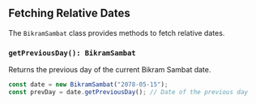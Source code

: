 ## Fetching Relative Dates

The `BikramSambat` class provides methods to fetch relative dates.

### `getPreviousDay(): BikramSambat`

Returns the previous day of the current Bikram Sambat date.

```jsx
const date = new BikramSambat("2078-05-15");
const prevDay = date.getPreviousDay(); // Date of the previous day
```
